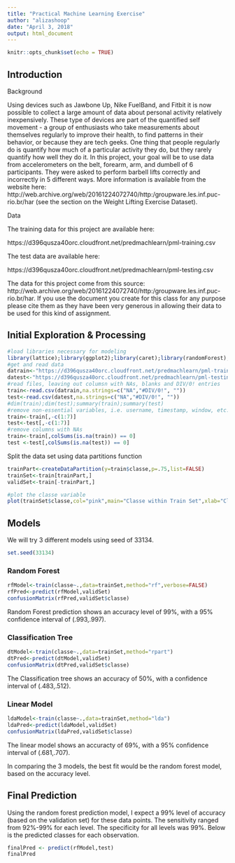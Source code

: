 ---
title: "Practical Machine Learning Exercise"
author: "alizashoop"
date: "April 3, 2018"
output: html_document
---

```{r setup, include=FALSE, cache=TRUE}
knitr::opts_chunk$set(echo = TRUE)
```
## Introduction

Background

Using devices such as Jawbone Up, Nike FuelBand, and Fitbit it is now possible to collect a large amount of data about personal activity relatively inexpensively. These type of devices are part of the quantified self movement - a group of enthusiasts who take measurements about themselves regularly to improve their health, to find patterns in their behavior, or because they are tech geeks. One thing that people regularly do is quantify how much of a particular activity they do, but they rarely quantify how well they do it. In this project, your goal will be to use data from accelerometers on the belt, forearm, arm, and dumbell of 6 participants. They were asked to perform barbell lifts correctly and incorrectly in 5 different ways. More information is available from the website here: http://web.archive.org/web/20161224072740/http:/groupware.les.inf.puc-rio.br/har (see the section on the Weight Lifting Exercise Dataset).


Data

The training data for this project are available here:

https://d396qusza40orc.cloudfront.net/predmachlearn/pml-training.csv

The test data are available here:

https://d396qusza40orc.cloudfront.net/predmachlearn/pml-testing.csv


The data for this project come from this source: http://web.archive.org/web/20161224072740/http:/groupware.les.inf.puc-rio.br/har. If you use the document you create for this class for any purpose please cite them as they have been very generous in allowing their data to be used for this kind of assignment.

## Initial Exploration & Processing

```{r}
#load libraries necessary for modeling
library(lattice);library(ggplot2);library(caret);library(randomForest);library(rpart);library(rpart.plot)
#get and read data
datrain<-"https://d396qusza40orc.cloudfront.net/predmachlearn/pml-training.csv"
datest<-"https://d396qusza40orc.cloudfront.net/predmachlearn/pml-testing.csv"
#read files, leaving out columsn with NAs, blanks and DIV/0! entries
train<-read.csv(datrain,na.strings=c("NA","#DIV/0!", ""))
test<-read.csv(datest,na.strings=c("NA","#DIV/0!", ""))
#dim(train);dim(test);summary(train);summary(test)
#remove non-essential variables, i.e. username, timestamp, window, etc.  cols 1-7
train<-train[,-c(1:7)]
test<-test[,-c(1:7)]
#remove columns with NAs
train<-train[,colSums(is.na(train)) == 0]
test <-test[,colSums(is.na(test)) == 0]

```
Split the data set using data partitions function
```{r echo=TRUE}
trainPart<-createDataPartition(y=train$classe,p=.75,list=FALSE)
trainSet<-train[trainPart,]
validSet<-train[-trainPart,]
```
```{r}
#plot the classe variable
plot(trainSet$classe,col="pink",main="Classe within Train Set",xlab="Classe",ylab="Frequency")
```

## Models
We will try 3 different models using seed of 33134.
```{r}
set.seed(33134)
```
### Random Forest
```{r}
rfModel<-train(classe~.,data=trainSet,method="rf",verbose=FALSE)
rfPred<-predict(rfModel,validSet)
confusionMatrix(rfPred,validSet$classe)
```
Random Forest prediction shows an accuracy level of 99%, with a 95% confidence interval of (.993,.997).  

### Classification Tree
```{r}
dtModel<-train(classe~.,data=trainSet,method="rpart")
dtPred<-predict(dtModel,validSet)
confusionMatrix(dtPred,validSet$classe)
```
The Classification tree shows an accuracy of 50%, with a confidence interval of (.483,.512).

### Linear Model
```{r}
ldaModel<-train(classe~.,data=trainSet,method="lda")
ldaPred<-predict(ldaModel,validSet)
confusionMatrix(ldaPred,validSet$classe)
```
The linear model shows an accuracty of 69%, with a 95% confidence interval of (.681,.707).  

In comparing the 3 models, the best fit would be the random forest model, based on the accuracy level.

## Final Prediction
Using the random forest prediction model, I expect a 99% level of accuracy (based on the validation set) for these data points.  The sensitivity ranged from 92%-99% for each level.  The specificity for all levels was 99%.  Below is the predicted classes for each observation.  
```{r}
finalPred <- predict(rfModel,test)
finalPred
```